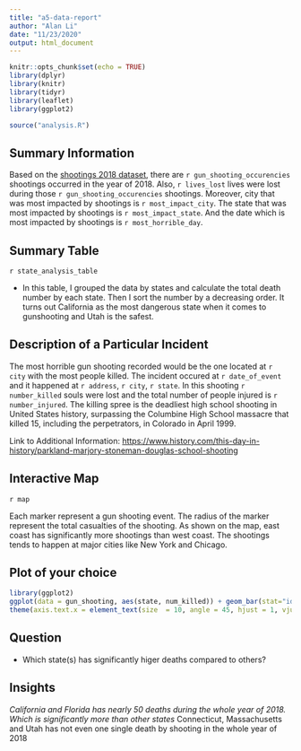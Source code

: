 ```yaml
---
title: "a5-data-report"
author: "Alan Li"
date: "11/23/2020"
output: html_document
---
```


```r
knitr::opts_chunk$set(echo = TRUE)
library(dplyr)
library(knitr)
library(tidyr)
library(leaflet)
library(ggplot2)
```

```r
source("analysis.R")
```

## Summary Information

Based on the [shootings 2018 dataset](http://www.shootingtracker.com), there 
are `r gun_shooting_occurencies` shootings occurred in the year of 2018. Also, `r lives_lost` lives 
were lost during those `r gun_shooting_occurencies` shootings. Moreover, city that was most impacted 
by shootings is `r most_impact_city`. The state that was most impacted by shootings 
is `r most_impact_state`. And the date which is most impacted by shootings is `r most_horrible_day`.

## Summary Table
`r state_analysis_table`

* In this table, I grouped the data by states and calculate the total death number by each state.
Then I sort the number by a decreasing order. It turns out California as the most dangerous state
when it comes to gunshooting and Utah is the safest.

## Description of a Particular Incident

The most horrible gun shooting recorded would be the one located at `r city` with the most people 
killed. The incident occured at `r date_of_event` and it happened at `r address`, `r city`, 
`r state`. In this shooting `r number_killed` souls were lost and the total number of people injured
is `r number_injured`. The killing spree is the deadliest high school shooting in United States 
history, surpassing the Columbine High School massacre that killed 15, including the perpetrators, 
in Colorado in April 1999. 

Link to Additional Information: 
<https://www.history.com/this-day-in-history/parkland-marjory-stoneman-douglas-school-shooting>

## Interactive Map

`r map`

Each marker represent a gun shooting event. The radius of the marker represent the total casualties 
of the shooting. As shown on the map, east coast has significantly more shootings than west coast. 
The shootings tends to happen at major cities like New York and Chicago.

## Plot of your choice
```r
library(ggplot2)
ggplot(data = gun_shooting, aes(state, num_killed)) + geom_bar(stat="identity") +
theme(axis.text.x = element_text(size  = 10, angle = 45, hjust = 1, vjust = 1))
```

## Question
* Which state(s) has significantly higer deaths compared to others?

## Insights
*California and Florida has nearly 50 deaths during the whole year of 2018. Which is significantly
more than other states
*Connecticut, Massachusetts and Utah has not even one single death by shooting in the whole year of
2018

